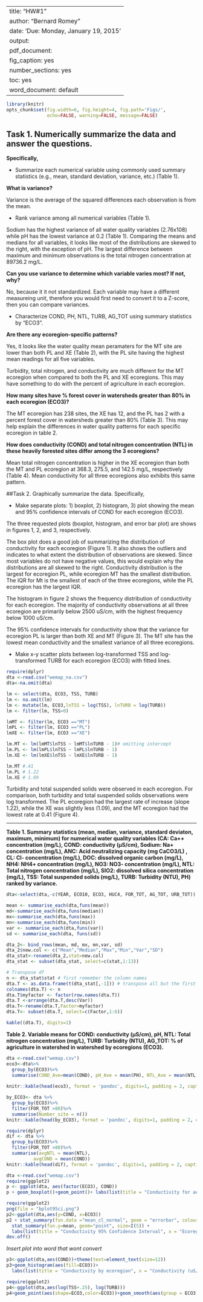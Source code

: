
---
title: "HW#1"
author: "Bernard Romey"
date: 'Due: Monday, January 19, 2015'
output:
  pdf_document:
    fig_caption: yes
    number_sections: yes
    toc: yes
  word_document: default
---

```r
library(knitr)
opts_chunk$set(fig.width=6, fig.height=4, fig.path='Figs/',
               echo=FALSE, warning=FALSE, message=FALSE)
```

## Task 1.  Numerically summarize the data and answer the questions.  

**Specifically,**

- Summarize each numerical variable using commonly used summary statistics (e.g., mean, standard deviation, variance, etc.) (Table 1).  

**What is variance?** 

Variance is the average of the squared differences each observation is from the mean. 

- Rank variance among all numerical variables (Table 1).  

Sodium has the highest variance of all water quality variables (2.76x108) while pH has the lowest variance at 0.2 (Table 1).  Comparing the means and medians for all variables, it looks like most of the distributions are skewed to the right, with the exception of pH.  The largest difference between maximum and minimum observations is the total nitrogen concentration at 89736.2 mg/L.  

**Can you use variance to determine which variable varies most?  If not, why?**  

No, because it it not standardized.  Each variable may have a different measureing unit, therefore you would first need to convert it to a Z-score, then you can compare variances.

- Characterize COND, PH, NTL, TURB, AG_TOT using summary statistics by “ECO3”.  

**Are there any ecoregion-specific patterns?**  

Yes, it looks like the water quality mean peramaters for the MT site are lower than both PL and XE (Table 2), with the PL site having the highest mean readings for all five variables.

Turbidity, total nitrogen, and conductivity are much different for the MT ecoregion when compared to both the PL and XE ecoregions.  This may have something to do with the percent of agriculture in each ecoregion.  

**How many sites have % forest cover in watersheds greater than 80% in each ecoregion (ECO3)?** 

The MT ecoregion has 238 sites, the XE has 12, and the PL has 2 with a percent forest cover in watersheds greater than 80% (Table 3).  This may help explain the differences in water quality patterns for each specific ecoregion in table 2.  

**How does conductivity (COND) and total nitrogen concentration (NTL) in these heavily forested sites differ among the 3 ecoregions?** 

Mean total nitrogen concentration is higher in the XE ecoregion than both the MT and PL ecoregion at 368.3, 275.5, and 142.5 mg/L, respectively (Table 4).   Mean conductivity for all three ecoregions also exhibits this same pattern.

##Task 2.  Graphically summarize the data.  Specifically,

- Make separate plots: 1) boxplot, 2) histogram, 3) plot showing the mean and 95% confidence intervals of COND for each ecoregion (ECO3).  

The three requested plots (boxplot, histogram, and error bar plot) are shows in figures 1, 2, and 3, respectively.  

The box plot does a good job of summarizing the distribution of conductivity for each ecoregion (Figure 1).  It also shows the outliers and indicates to what extent the distribution of observations are skewed.  Since most variables do not have negative values, this would explain why the distributions are all skewed to the right.  Conductivity distribution is the largest for ecoregion PL, while ecoregion MT has the smallest distribution.   The IQR for Mt is the smallest of each of the three ecoregions, while the PL ecoregion has the largest IQR.

The histogram in figure 2 shows the frequency distribution of conductivity for each ecoregion.  The majority of conductivity observations at all three ecoregion are primarily below 2500 uS/cm, with the highest frequency below 1000 uS/cm.

The 95% confidence intervals for conductivity show that the variance for ecoregion PL is larger than both XE and MT (Figure 3).  The MT site has the lowest mean conductivity and the smallest variance of all three ecoregions.

- Make x-y scatter plots between log-transformed TSS and log-transformed TURB for each ecoregion (ECO3) with fitted lines.

```r
require(dplyr)
dta <-read.csv("wemap_na.csv")
dta<-na.omit(dta)

lm <- select(dta, ECO3, TSS, TURB)
lm <- na.omit(lm)
lm <- mutate(lm, ECO3,lnTSS = log(TSS), lnTURB = log(TURB))
lm <- filter(lm, TSS>0)

lmMT <- filter(lm, ECO3 =="MT")
lmPL <- filter(lm, ECO3 =="PL")
lmXE <- filter(lm, ECO3 =="XE")

lm.MT <- lm(lmMT$lnTSS ~ lmMT$lnTURB - 1)# omitting intercept
lm.PL <- lm(lmPL$lnTSS ~ lmPL$lnTURB - 1) 
lm.XE <- lm(lmXE$lnTSS ~ lmXE$lnTURB - 1)

lm.MT #.41
lm.PL # 1.22
lm.XE # 1.09
```

Turbidity and total suspended solids were observed in each ecoregion.  For comparison, both turbidity and total suspended solids observations were log transformed. The PL ecoregion had the largest rate of increase (slope 1.22), while the XE was slightly less (1.09), and the MT ecoregion had the lowest rate at 0.41 (Figure 4).  

------

**Table 1.  Summary statistics (mean, median, variance, standard deviaton, maximum, minimum) for numerical water quality variables (CA: Ca++ concentration (mg/L), COND: conductivity (µS/cm), Sodium: Na+ concentration (mg/L), ANC: Acid neutralizing capacity (mg CaCO3/L) ,  CL: Cl- concentration (mg/L), DOC: dissolved organic carbon (mg/L), NH4: NH4+ concentration (mg/L), NO3: NO3- concentration (mg/L), NTL: Total nitrogen concentration (mg/L),  SIO2: dissolved silica concentration (mg/L), TSS: Total suspended solids (mg/L), TURB: Turbidity (NTU), PH) ranked by variance.**


```r

dta<-select(dta,-c(YEAR, ECO10, ECO3, HUC4, FOR_TOT, AG_TOT, URB_TOT))

mean <- summarise_each(dta,funs(mean))
md<-summarise_each(dta,funs(median))
mx<-summarise_each(dta,funs(max))
mn<-summarise_each(dta,funs(min))
var <- summarise_each(dta,funs(var))
sd <- summarise_each(dta, funs(sd))

dta_2<- bind_rows(mean, md, mx, mn,var, sd)     
dta_2$new.col <- c("Mean","Median","Max","Min","Var","SD")
dta_stat<-rename(dta_2,stat=new.col)
dta_stat <- subset(dta_stat, select=c(stat,1:13))

# Transpose df
n <- dta_stat$stat # first remember the column names
dta.T <- as.data.frame(t(dta_stat[,-1])) # transpose all but the first column (name)
colnames(dta.T) <- n
dta.T$myfactor <- factor(row.names(dta.T))
dta.T <-arrange(dta.T,desc(Var))
dta.T<-rename(dta.T,Factor=myfactor)
dta.T<- subset(dta.T, select=c(Factor,1:6))

kable((dta.T), digits=1)
```


**Table 2.  Variable means for COND: conductivity (µS/cm), pH, NTL: Total nitrogen concentration (mg/L), TURB: Turbidity (NTU), AG_TOT: % of agriculture in watershed in watershed by ecoregions (ECO3).**

```r
dta <-read.csv("wemap.csv")
eco3<-dta%>%
  group_by(ECO3)%>%
  summarise(COND_Ave=mean(COND), pH_Ave = mean(PH), NTL_Ave = mean(NTL), TURB_Ave = mean(TURB), AgTOT_Ave = mean(AG_TOT))
   
knitr::kable(head(eco3), format = 'pandoc', digits=1, padding = 2, caption = 'Mean conductivity, pH, total nitrogen concentration, turbidity, and % of agrigulture in watershed')
```



```r
by_ECO3<- dta %>%
  group_by(ECO3)%>%
  filter(FOR_TOT >80)%>%
  summarise(Number_site = n())
knitr::kable(head(by_ECO3), format = 'pandoc', digits=1, padding = 2, caption = 'Number of % of forestland in watershed sites within each acoregion (ECO3) that have more than 80% forest cover.')

```


```r
require(dplyr)
dif <- dta %>%
  group_by(ECO3)%>%
  filter(FOR_TOT >80)%>%
  summarise(avgNTL = mean(NTL),
          avgCOND = mean(COND))
knitr::kable(head(dif), format = 'pandoc', digits=1, padding = 2, caption = 'Average COND: conductivity (µS/cm), and NTL: Total nitrogen concentration (mg/L) for each acoregion (ECO3) that have more than 80% forest cover.')
```



```r
dta <-read.csv("wemap.csv")
require(ggplot2)
p <- ggplot(dta, aes(factor(ECO3), COND))
p + geom_boxplot()+geom_point()+ labs(list(title = "Conductivity for aech ecoregion", x = "Ecoregion (ECO3)", y = "Conductivity (uS/cm)"))
```



```r
require(ggplot2)
png(file = "bplot95ci.png")
p2<-ggplot(dta,aes(y=COND, x=ECO3))
p2 + stat_summary(fun.data ="mean_cl_normal", geom = "errorbar", colour = "darkgreen", width=0.2)+
  stat_summary(fun.y=mean, geom="point", size=I(5)) + 
  labs(list(title = "Conductivity 95% Confidence Interval", x = "Ecoregion (ECO3)", y = "Conductivity (uS/cm)"))
dev.off()
```
*Insert plot into word that wont convert*

```r
p3<-ggplot(dta,aes(COND))+theme(text=element_text(size=12))
p3+geom_histogram(aes(fill=ECO3))+
  labs(list(title = "Conductivity by ecoregion", x = "Conductivity (uS/cm)", y = "Frequency"))
```


```r
require(ggplot2)
p4<-ggplot(dta,aes(log(TSS+.25), log(TURB)))
p4+geom_point(aes(shape=ECO3,color=ECO3))+geom_smooth(aes(group = ECO3), method="lm")+ labs(list(title = "Total suspended solids vs turbidity", x = "Ln Turbidity(NTU's)", y = "Ln Total suspended solids (mg/L)"))

```



